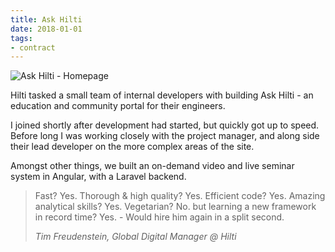 ```yaml
---
title: Ask Hilti
date: 2018-01-01
tags:
- contract
---
```


<Browser url="https://ask.hilti.co.uk/">
    <Image src={homepage} alt="Ask Hilti - Homepage" />
</Browser>

Hilti tasked a small team of internal developers with building Ask Hilti - an education and community portal
for their engineers.

I joined shortly after development had started, but quickly got up to speed. Before long I was working closely with
the project manager, and along side their lead developer on the more complex areas of the site.

Amongst other things, we built an on-demand video and live seminar system in Angular, with a Laravel backend.

> Fast? Yes. Thorough & high quality? Yes. Efficient code? Yes. Amazing analytical skills? Yes. Vegetarian? No. but learning a new framework in record time? Yes. - Would hire him again in a split second.
>
> <div><cite>Tim Freudenstein, Global Digital Manager @ Hilti</cite></div>

